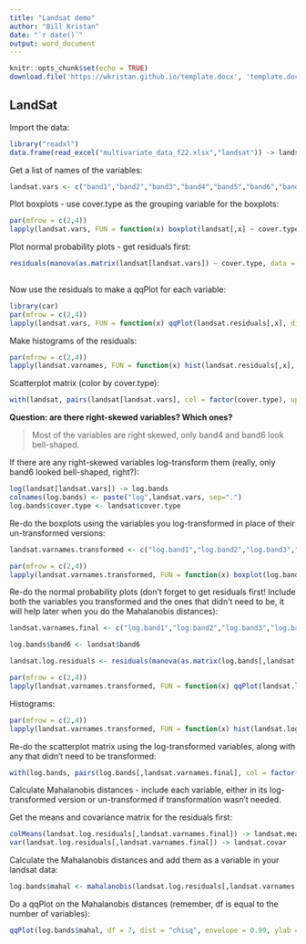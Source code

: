 ```yaml
---
title: "Landsat demo"
author: "Bill Kristan"
date: "`r date()`"
output: word_document
---
```


```r
knitr::opts_chunk$set(echo = TRUE)
download.file('https://wkristan.github.io/template.docx', 'template.docx', mode = 'wb')
```

## LandSat

Import the data:

```r

library("readxl")
data.frame(read_excel("multivariate_data_f22.xlsx","landsat")) -> landsat

```


Get a list of names of the variables:

```r

landsat.vars <- c("band1","band2","band3","band4","band5","band6","band7")

```


Plot boxplots - use cover.type as the grouping variable for the boxplots:

```r

par(mfrow = c(2,4))
lapply(landsat.vars, FUN = function(x) boxplot(landsat[,x] ~ cover.type, data = landsat, main = x, ylab = "Reflectance"))

```

Plot normal probability plots - get residuals first:

```r

residuals(manova(as.matrix(landsat[landsat.vars]) ~ cover.type, data = landsat)) -> landsat.residuals
          
```

Now use the residuals to make a qqPlot for each variable:

```r

library(car)
par(mfrow = c(2,4))
lapply(landsat.vars, FUN = function(x) qqPlot(landsat.residuals[,x], dist = "norm", main = x, ylab = x))

```

Make histograms of the residuals:

```r

par(mfrow = c(2,4))
lapply(landsat.varnames, FUN = function(x) hist(landsat.residuals[,x], main = x, xlab = x))

```

Scatterplot matrix (color by cover.type):

```r

with(landsat, pairs(landsat[landsat.vars], col = factor(cover.type), upper.panel=panel.cor))

```


**Question: are there right-skewed variables? Which ones?**

> Most of the variables are right skewed, only band4 and band6 look bell-shaped.

If there are any right-skewed variables log-transform them (really, only band6 looked bell-shaped, right?):

```r

log(landsat[landsat.vars]) -> log.bands
colnames(log.bands) <- paste("log",landsat.vars, sep=".")
log.bands$cover.type <- landsat$cover.type

```

Re-do the boxplots using the variables you log-transformed in place of their un-transformed versions:

```r

landsat.varnames.transformed <- c("log.band1","log.band2","log.band3","log.band4","log.band5","log.band6","log.band7") 

par(mfrow = c(2,4))
lapply(landsat.varnames.transformed, FUN = function(x) boxplot(log.bands[,x] ~ cover.type, data = log.bands, main = x, ylab = x))

```

Re-do the normal probability plots (don't forget to get residuals first! Include both the variables you transformed and the ones that didn't need to be, it will help later when you do the Mahalanobis distances):

```r

landsat.varnames.final <- c("log.band1","log.band2","log.band3","log.band4","log.band5","band6","log.band7")

log.bands$band6 <- landsat$band6

landsat.log.residuals <- residuals(manova(as.matrix(log.bands[,landsat.varnames.transformed]) ~ cover.type, data = log.bands))

par(mfrow = c(2,4))
lapply(landsat.varnames.transformed, FUN = function(x) qqPlot(landsat.log.residuals[,x], dist = "norm", main = x, ylab = x))

```

Histograms:

```r

par(mfrow = c(2,4))
lapply(landsat.varnames.transformed, FUN = function(x) hist(landsat.log.residuals[,x], main = x, ylab = "Probability density", xlab = x))

```

Re-do the scatterplot matrix using the log-transformed variables, along with any that didn't need to be transformed:

```r

with(log.bands, pairs(log.bands[,landsat.varnames.final], col = factor(cover.type), upper.panel = panel.cor))

```

Calculate Mahalanobis distances - include each variable, either in its log-transformed version or un-transformed if transformation wasn't needed.

Get the means and covariance matrix for the residuals first:

```r

colMeans(landsat.log.residuals[,landsat.varnames.final]) -> landsat.means
var(landsat.log.residuals[,landsat.varnames.final]) -> landsat.covar

```


Calculate the Mahalanobis distances and add them as a variable in your landsat data:

```r

log.bands$mahal <- mahalanobis(landsat.log.residuals[,landsat.varnames.final], landsat.means, landsat.covar)

```

Do a qqPlot on the Mahalanobis distances (remember, df is equal to the number of variables):

```r

qqPlot(log.bands$mahal, df = 7, dist = "chisq", envelope = 0.99, ylab = "Mahalanobis distance")

```

